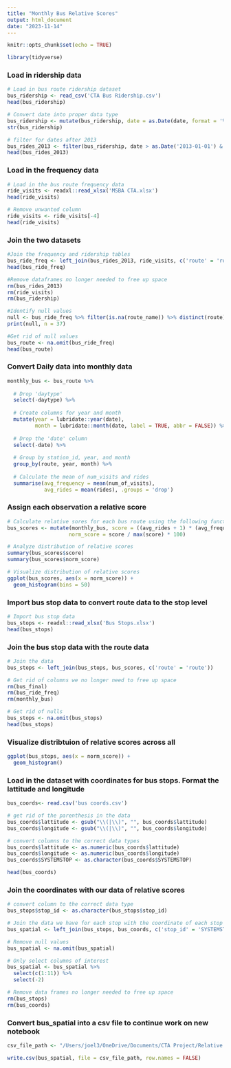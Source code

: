 ---
title: "Monthly Bus Relative Scores"
output: html_document
date: "2023-11-14"
---

```{r setup, include=FALSE}
knitr::opts_chunk$set(echo = TRUE)
```


```{r}
library(tidyverse)
```
### Load in ridership data
```{r}
# Load in bus route ridership dataset
bus_ridership <- read_csv('CTA Bus Ridership.csv')
head(bus_ridership)

# Convert date into proper data type
bus_ridership <- mutate(bus_ridership, date = as.Date(date, format = '%m/%d/%Y'))
str(bus_ridership)

# filter for dates after 2013
bus_rides_2013 <- filter(bus_ridership, date > as.Date('2013-01-01') & date < as.Date('2020-01-01'))
head(bus_rides_2013)
```
### Load in the frequency data
```{r}
# Load in the bus route frequency data
ride_visits <- readxl::read_xlsx('MSBA CTA.xlsx')
head(ride_visits)

# Remove unwanted column
ride_visits <- ride_visits[-4]
head(ride_visits)
```
### Join the two datasets
```{r}
#Join the frequency and ridership tables
bus_ride_freq <- left_join(bus_rides_2013, ride_visits, c('route' = 'route_number', 'daytype' = 'day'))
head(bus_ride_freq)

#Remove dataframes no longer needed to free up space
rm(bus_rides_2013)
rm(ride_visits)
rm(bus_ridership)

#Identify null values
null <- bus_ride_freq %>% filter(is.na(route_name)) %>% distinct(route)
print(null, n = 37)

#Get rid of null values
bus_route <- na.omit(bus_ride_freq)
head(bus_route)
```
### Convert Daily data into monthly data
```{r}
monthly_bus <- bus_route %>%
  
  # Drop 'daytype'
  select(-daytype) %>%
  
  # Create columns for year and month
  mutate(year = lubridate::year(date),
         month = lubridate::month(date, label = TRUE, abbr = FALSE)) %>%
  
  # Drop the 'date' column
  select(-date) %>%
  
  # Group by station_id, year, and month
  group_by(route, year, month) %>%
  
  # Calculate the mean of num_visits and rides
  summarise(avg_frequency = mean(num_of_visits),
            avg_rides = mean(rides), .groups = 'drop')

```
### Assign each observation a relative score
```{r}
# Calculate relative sores for each bus route using the following function
bus_scores <- mutate(monthly_bus, score = ((avg_rides + 1) * (avg_frequency + 1))^(1/3),
                    norm_score = score / max(score) * 100)

# Analyze distribution of relative scores
summary(bus_scores$score)
summary(bus_scores$norm_score)

# Visualize distribution of relative scores
ggplot(bus_scores, aes(x = norm_score)) +
  geom_histogram(bins = 50)
```
### Import bus stop data to convert route data to the stop level
```{r}
# Import bus stop data
bus_stops <- readxl::read_xlsx('Bus Stops.xlsx')
head(bus_stops)
```

### Join the bus stop data with the route data
```{r}
# Join the data
bus_stops <- left_join(bus_stops, bus_scores, c('route' = 'route'))

# Get rid of columns we no longer need to free up space
rm(bus_final)
rm(bus_ride_freq)
rm(monthly_bus)

# Get rid of nulls
bus_stops <- na.omit(bus_stops)
head(bus_stops)
```
### Visualize distribtuion of relative scores across all 
```{r}
ggplot(bus_stops, aes(x = norm_score)) +
  geom_histogram()
```
### Load in the dataset with coordinates for bus stops. Format the lattitude and longitude
```{r}
bus_coords<- read.csv('bus coords.csv')

# get rid of the parenthesis in the data
bus_coords$lattitude <- gsub("\\(|\\)", "", bus_coords$lattitude) 
bus_coords$longitude <- gsub("\\(|\\)", "", bus_coords$longitude)

# convert columns to the correct data types
bus_coords$lattitude <- as.numeric(bus_coords$lattitude) 
bus_coords$longitude <- as.numeric(bus_coords$longitude)
bus_coords$SYSTEMSTOP <- as.character(bus_coords$SYSTEMSTOP)

head(bus_coords)
```
### Join the coordinates with our data of relative scores
```{r}
# convert column to the correct data type
bus_stops$stop_id <- as.character(bus_stops$stop_id)

# Join the data we have for each stop with the coordinate of each stop
bus_spatial <- left_join(bus_stops, bus_coords, c('stop_id' = 'SYSTEMSTOP'))

# Remove null values
bus_spatial <- na.omit(bus_spatial)

# Only select columns of interest
bus_spatial <- bus_spatial %>%
  select(c(1:11)) %>%
  select(-2)

# Remove data frames no longer needed to free up space
rm(bus_stops)
rm(bus_coords)
```

### Convert bus_spatial into a csv file to continue work on new notebook
```{r}
csv_file_path <- "/Users/joel3/OneDrive/Documents/CTA Project/Relative Scores/bus data.csv"

write.csv(bus_spatial, file = csv_file_path, row.names = FALSE)
```

